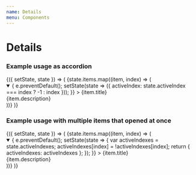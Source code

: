 ```yaml
---
name: Details
menu: Components
---
```



# Details

### Example usage as accordion

<Playground>
  <Component
    initialState={{
      activeIndex: 0,
      items: [
        {
          title: 'First',
          description:
            'Now that we know who you are, I know who I am. Im not a mistake! It all makes sense! you know how you can tell who the arch...'
        },
        {
          title: 'Second',
          description:
            'In a comic you know how you can tell who the arch-villain s going to be? Hes the exact opposite of the hero'
        }
      ]
    }}
  >
    {({ setState, state }) => (
      <React.Fragment>
        {state.items.map((item, index) => (
          <Details key={index} open={state.activeIndex === index}>
            <Summary
              onClick={e => {
                e.preventDefault();
                setState(state => ({ activeIndex: state.activeIndex === index ? -1 : index }));
              }}
            >
              {item.title}
            </Summary>
            <DetailsContent>{item.description}</DetailsContent>
          </Details>
        ))}
      </React.Fragment>
    )}
  </Component>
</Playground>

### Example usage with multiple items that opened at once

<Playground>
  <Component
    initialState={{
      activeIndexes: 0,
      items: [
        {
          title: 'First',
          description:
            'Now that we know who you are, I know who I am. Im not a mistake! It all makes sense! you know how you can tell who the arch...'
        },
        {
          title: 'Second',
          description:
            'In a comic you know how you can tell who the arch-villain s going to be? Hes the exact opposite of the hero'
        }
      ]
    }}
  >
    {({ setState, state }) => (
      <React.Fragment>
        {state.items.map((item, index) => (
          <Details key={index} open={state.activeIndexes[index]}>
            <Summary
              onClick={e => {
                e.preventDefault();
                setState(state => {
                  var activeIndexes = state.activeIndexes;
                  activeIndexes[index] = !activeIndexes[index];
                    return {
                    activeIndexes: activeIndexes
                  };
                });
              }}
            >
              {item.title}
            </Summary>
            <DetailsContent>{item.description}</DetailsContent>
          </Details>
        ))}
      </React.Fragment>
    )}
  </Component>
</Playground>
